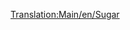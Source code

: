 [[Translation:Main/en/Sugar]]
{{ru/Груз|груз=Сахар
|изображение=SugarMine.png
|производит=[[Main/ru/Сахарная шахта|Сахарная шахта]]
|принимает=[[Main/ru/Конфетная фабрика|Конфетная фабрика]]
}}